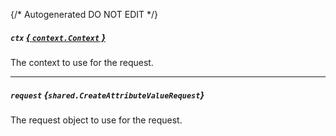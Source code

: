 {/* Autogenerated DO NOT EDIT  */}

##### `ctx` [*{ `context.Context` }*](https://pkg.go.dev/context#Context)
The context to use for the request.

---
##### `request` *{`shared.CreateAttributeValueRequest`}*
The request object to use for the request.
<Collapsible openLabel={Labels.showProperties} closeLabel={Labels.hideProperties}>
    <CreateAttributeValueRequest/>
</Collapsible>


